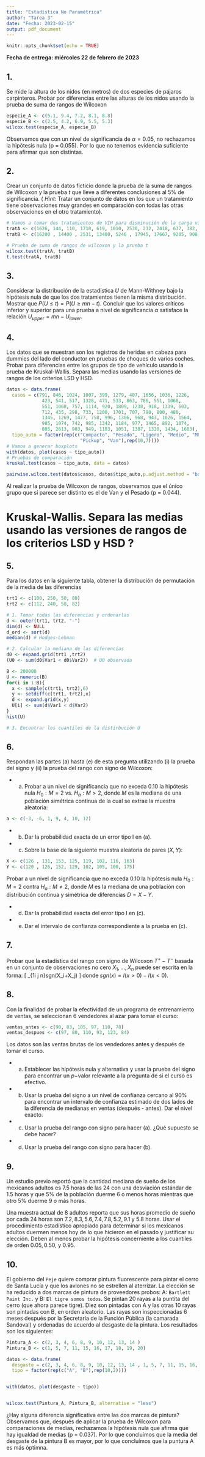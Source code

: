 ```yaml
---
title: "Estadística No Paramétrica"
author: "Tarea 3"
date: "Fecha: 2023-02-15"
output: pdf_document
---
```


```r
knitr::opts_chunk$set(echo = TRUE)
```

**Fecha de entrega: miércoles 22 de febrero de 2023**

## 1. 
Se mide la altura de los nidos (en metros) de dos especies de pájaros carpinteros. Probar por diferencias entre las alturas de los nidos usando la prueba de suma de rangos de Wilcoxon

```r
especie_A <- c(5.1, 9.4, 7.2, 8.1, 8.8)
especie_B <- c(2.5, 4.2, 6.9, 5.5, 5.3)
wilcox.test(especie_A, especie_B)
```
Observamos que con un nivel de significancia de $\alpha = 0.05$, no rechazamos la hipótesis nula (p = 0.055). Por lo que 
no tenemos evidencia suficiente para afirmar que son distintas. 

## 2. 
Crear un conjunto de datos ficticio donde la prueba de la suma de rangos de Wilcoxon y la prueba $t$ que lleve a diferentes conclusiones al 5% de significancia. ( _Hint:_ Tratar un conjunto de datos  en los que un tratamiento tiene observaciones muy grandes en comparación con todas las otras observaciones en el otro tratamiento).
```r
# Vamos a tomar dos tratamientos de VIH para disminución de la carga viral 
tratA <- c(1626, 144, 110, 1710, 619, 1010, 2530, 232, 2418, 637, 382, 40, 772, 594, 776)
tratB <- c(16200 , 14400 , 2531, 13400, 5246 , 17945, 17667, 9205, 908, 73285, 1167, 174107, 25600)

# Prueba de suma de rangos de wilcoxon y la prueba t 
wilcox.test(tratA, tratB)
t.test(tratA, tratB)
```


## 3.
Considerar la distribución de la estadística $U$ de Mann-Withney bajo la hipótesis nula de que los dos tratamientos tienen la misma distribución. Mostrar que $P(U \leq t) = P(U \geq mn-t)$. Concluir que los valores críticos inferior y superior para una prueba a nivel de significancia $\alpha$ satisface la relación $U_{upper} = mn - U_{lower}$.

## 4. 
Los datos que se muestran son los registros de heridas en cabeza para dummies del lado del conductor en pruebas de choques de varios coches. Probar para diferencias entre los grupos de tipo de vehículo usando la prueba de Kruskal-Wallis. Separa las medias usando las versiones de rangos de los criterios LSD y HSD.

```r
datos <- data.frame(
  casos = c(791, 846, 1024, 1007, 399, 1279, 407, 1656, 1036, 1226,
             423, 541, 517, 1328, 471, 533, 863, 786, 551, 1068,
             551, 1068, 757, 1114, 920, 1809, 1238, 918, 1339, 603,
             712, 435, 298, 733, 1200, 1701, 707, 790, 800, 480,
             1345, 1269, 1477, 758, 996, 1306, 968, 943, 1026, 1564,
             985, 1074, 742, 985, 1342, 1184, 977, 1465, 892, 1074,
             805, 2613, 903, 949, 1183, 1051, 1387, 1320, 1434, 1603),
  tipo_auto = factor(rep(c("Compacto", "Pesado", "Ligero", "Medio", "MPV", 
                           "Pickup", "Van"),rep(10,7))))
# Vamos a generar boxplots 
with(datos, plot(casos ~ tipo_auto))
# Pruebas de comparación 
kruskal.test(casos ~ tipo_auto, data = datos)

pairwise.wilcox.test(datos$casos, datos$tipo_auto,p.adjust.method = "bonf")

```
Al realizar la prueba de Wilcoxon de rangos, observamos que el único grupo que sí parece ser distinto es el de Van y el Pesado (p = 0.044). 

# Kruskal-Wallis. Separa las medias usando las versiones de rangos de los criterios LSD y HSD ? 

## 5. 
Para los datos en la siguiente tabla, obtener la distribución de permutación de la media de las diferencias

```r
trt1 <- c(100, 250, 50, 80)
trt2 <- c(112, 240, 58, 82)

# 1. Tomar todas las diferencias y ordenarlas 
d <- outer(trt1, trt2, "-")
dim(d) <- NULL 
d_ord <- sort(d)
median(d) # Hodges-Lehman

# 2. Calcular la mediana de las diferencias 
d0 <- expand.grid(trt1 ,trt2)
(U0 <- sum(d0$Var1 < d0$Var2))  # U0 observada

B <- 200000
U <- numeric(B)
for(i in 1:B){
  x <- sample(c(trt1, trt2),6)
  y <- setdiff(c(trt1, trt2),x)
  d <- expand.grid(x,y)
  U[i] <- sum(d$Var1 < d$Var2)
}
hist(U)

# 3. Encontrar los cuantiles de la distirbución U 

```

## 6. 
Respondan las partes (a) hasta (e) de esta pregunta utilizando (i) la prueba del signo y (ii) la prueba del rango con signo de Wilcoxon:

- a. Probar a un nivel de significancia que no exceda 0.10 la hipótesis nula $H_0:M=2$ vs. $H_a:M>2$, donde $M$ es la mediana de una población simétrica continua de la cual se extrae la muestra aleatoria:

```r
a <- c(-3, -6, 1, 9, 4, 10, 12)
```

- b. Dar la probabilidad exacta de un error tipo I en (a).
- c. Sobre la base de la siguiente muestra aleatoria de pares $(X,Y)$:

```r
X <- c(126 , 131, 153, 125, 119, 102, 116, 163)
Y <- c(120 , 126, 152, 129, 102, 105, 100, 175)
```

Probar a un nivel de significancia que no exceda 0.10 la hipótesis nula $H_0:M=2$ contra $H_a:M \neq 2$, donde $M$ es la mediana de una población con distribución continua y simétrica de diferencias $D = X-Y$.

- d. Dar la probabilidad exacta del error tipo I en (c).

- e. Dar el intervalo de confianza correspondiente a la prueba en (c).

## 7. 
Probar que la estadística del rango con signo de Wilcoxon $T^+ - T^-$ basada en un conjunto de observaciones no cero $X_1, \ldots, X_n$ puede ser escrita en la forma:
\[ \sum_{1\leq i \leq j \leq n}sgn(X_i+X_j) \] donde $sgn(x)=I(x>0)-I(x<0)$.

## 8. 
Con la finalidad de probar la efectividad de un programa de entrenamiento de ventas, se seleccionan 6 vendedores al azar para tomar el curso:

```r
ventas_antes <- c(90, 83, 105, 97, 110, 78)
ventas_despues <- c(97, 80, 110, 93, 123, 84)
```

Los datos son las ventas brutas de los vendedores antes y después de tomar el curso.

- a. Establecer las hipótesis nula y alternativa y usar la prueba del signo para encontrar un $p-$valor relevante a la pregunta de si el curso es efectivo.

- b. Usar la prueba del signo a un nivel de confianza cercano al 90\% para encontrar un intervalo de confianza  estimado de dos lados de la diferencia de medianas en ventas (después - antes). Dar el nivel exacto.

- c. Usar la prueba del rango con signo para hacer (a). ¿Qué supuesto se debe hacer?
- d. Usar la prueba del rango con signo para hacer (b).

## 9. 
Un estudio previo reportó que la cantidad mediana de sueño de los mexicanos adultos es 7.5 horas de las 24 con una desviación estándar de 1.5 horas y que 5\% de la población  duerme 6 o menos horas mientras que otro 5\%  duerme 9 o más horas.

Una muestra actual de 8 adultos reporta que sus horas promedio de sueño por cada 24 horas son $7.2, 8.3, 5.6, 7.4, 7.8, 5.2, 9.1$ y $5.8$ horas.  Usar el procedimiento estadístico apropiado para determinar si los mexicanos adultos  duermen menos hoy de lo que hicieron en el pasado y justificar su elección. 
Deben al menos probar la hipótesis concerniente a los cuantiles de orden $0.05, 0.50,$ y $0.95$.


## 10.
El gobierno del `Peje` quiere comprar pintura fluorescente para pintar el cerro de Santa Lucía y que los aviones no se estrellen al aterrizar. La elección se ha reducido a dos marcas de pintura de proveedores probos: A: `Bartlett Paint Inc.` y B: `El tigre somos todos`.  Se pintan 20 rayas a la puntita del cerro (que ahora parece tigre). Diez son pintadas con A y las otras 10 rayas son pintadas con B, en orden aleatorio. Las rayas son inspeccionadas 6 meses después por la Secretaria de la Función Pública (la camarada Sandoval) y ordenadas de acuerdo al desgaste de la pintura. Los resultados son los siguientes:

```r
Pintura_A <- c(2, 3, 4, 6, 8, 9, 10, 12, 13, 14 )
Pintura_B <- c(1, 5, 7, 11, 15, 16, 17, 18, 19, 20)

datos <- data.frame(
  desgaste = c(2, 3, 4, 6, 8, 9, 10, 12, 13, 14 , 1, 5, 7, 11, 15, 16, 17, 18, 19, 20),
  tipo = factor(rep(c("A", "B"),rep(10,2))))


with(datos, plot(desgaste ~ tipo))


wilcox.test(Pintura_A, Pintura_B, alternative = "less")

```

¿Hay alguna diferencia significativa entre las dos marcas de pintura?
Observamos que, después de aplicar la prueba de Wilcoxon para comparaciones de medias, 
rechazamos la hipótesis nula que afirma que hay igualdad de medias (p = 0.037). Por lo que concluímos que la media del desgaste de la 
pintura B es mayor, por lo que concluímos que la puntura A es más óptimna. 
